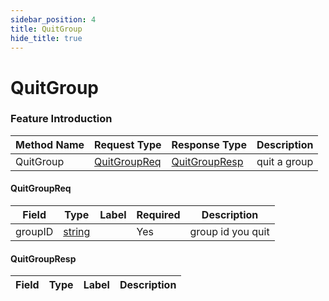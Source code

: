 ```yaml
---
sidebar_position: 4
title: QuitGroup
hide_title: true
---
```


# QuitGroup

### Feature Introduction



| Method Name | Request Type | Response Type | Description |
| ----------- | ------------ | ------------- | ------------- |
| QuitGroup | [QuitGroupReq](docs/group/index.mdx#QuitGroupReq) | [QuitGroupResp](docs/group/index.mdx#QuitGroupResp) | quit a group |
 

#### QuitGroupReq
| Field | Type | Label | Required | Description |
| ----- | ---- | ----- | -------- | ----------- |
| groupID | [string](docs/scalar/scalar.mdx) |  | Yes | group id you quit |
 

#### QuitGroupResp
| Field | Type | Label | Description |
| ----- | ---- | ----- | ----------- |



